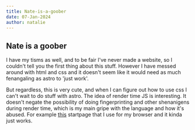 ```yaml
---
title: Nate-is-a-goober
date: 07-Jan-2024
author: natalie
---
```


## Nate is a goober

I have my tisms as well, and to be fair I've never made a website, so I couldn't tell you the first thing about this stuff. However I have messed around with html and css and it doesn't seem like it would need as much fenangaling as astro to 'just work'.

But regardless, this is very cute, and when I can figure out how to use css I can't wait to do stuff with astro. The idea of render time JS is interesting. It doesn't negate the possibility of doing fingerprinting and other shenanigens during render time, which is my main gripe with the language and how it's abused. For example [this](/natalie/startpage/index.html) startpage that I use for my browser and it kinda just works.
